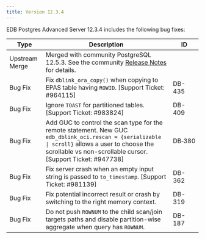 ```yaml
---
title: Version 12.3.4
---
```


EDB Postgres Advanced Server 12.3.4 includes the following bug fixes:

| Type | Description      | ID |
| ---- | ---------------- | -- |
| Upstream Merge | Merged with community PostgreSQL 12.5.3. See the community [Release Notes](https://www.postgresql.org/docs/12/release-12-3.html) for details. |         |           |
| Bug Fix | Fix `dblink_ora_copy()` when copying to EPAS table having `ROWID`. [Support Ticket: #964115] | DB-435 | |
| Bug Fix | Ignore `TOAST` for partitioned tables. [Support Ticket: #983824] | DB-409 | pg_upgrade |
| Bug&nbsp;Fix | Add GUC to control the scan type for the remote statement. New GUC `edb_dblink_oci.rescan = {serializable \| scroll}` allows a user to choose the scrollable vs non-scrollable cursor. [Support Ticket: #947738] | DB&#8209;380 | dblink_oci |
| Bug Fix | Fix server crash when an empty input string is passed to `to_timestamp`. [Support Ticket: #981139] | DB-362 | |
| Bug Fix | Fix potential incorrect result or crash by switching to the right memory context. | DB-319 | Median |
| Bug Fix | Do not push `ROWNUM` to the child scan/join targets paths and disable partition-wise aggregate when query has `ROWNUM`. | DB-187 | |
